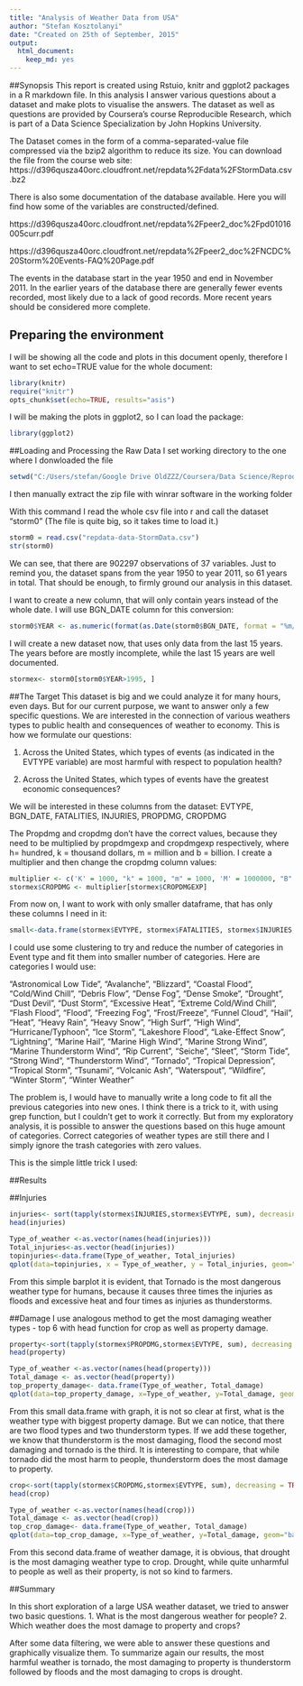 ```yaml
---
title: "Analysis of Weather Data from USA"
author: "Stefan Kosztolanyi"
date: "Created on 25th of September, 2015"
output: 
  html_document: 
    keep_md: yes
---
```

##Synopsis
This report is created using Rstuio, knitr and ggplot2 packages in a R markdown file.
In this analysis I answer various questions about a dataset and make plots to visualise the answers.
The dataset as well as questions are provided by Coursera's course Reproducible Research, which is part of a Data Science Specialization by John Hopkins University.

The Dataset comes in the form of a comma-separated-value file compressed via the bzip2 algorithm to reduce its size. You can download the file from the course web site:
https://d396qusza40orc.cloudfront.net/repdata%2Fdata%2FStormData.csv.bz2

There is also some documentation of the database available. Here you will find how some of the variables are constructed/defined.

https://d396qusza40orc.cloudfront.net/repdata%2Fpeer2_doc%2Fpd01016005curr.pdf

https://d396qusza40orc.cloudfront.net/repdata%2Fpeer2_doc%2FNCDC%20Storm%20Events-FAQ%20Page.pdf

The events in the database start in the year 1950 and end in November 2011. In the earlier years of the database there are generally fewer events recorded, most likely due to a lack of good records. More recent years should be considered more complete.

## Preparing the environment

I will be showing all the code and plots in this document openly, therefore I want to set echo=TRUE value for the whole document:
```r
library(knitr)
require("knitr")
opts_chunk$set(echo=TRUE, results="asis")
```

I will be making the plots in ggplot2, so I can load the package:
```r
library(ggplot2)
```

##Loading and Processing the Raw Data
I set working directory to the one where I donwloaded the file
```r
setwd("C:/Users/stefan/Google Drive OldZZZ/Coursera/Data Science/Reproducible research")
```

I then manually extract the zip file with winrar software in the working folder

With this command I read the whole csv file into r and call the dataset "storm0"
(The file is quite big, so it takes time to load it.)
```r
storm0 = read.csv("repdata-data-StormData.csv")
str(storm0)

```

We can see, that there are 902297 observations of 37 variables. Just to remind you, the dataset spans from the year 1950 to year 2011, so 61 years in total. That should be enough, to firmly ground our analysis in this dataset.

I want to create a new column, that will only contain years instead of the whole date.
I will use BGN_DATE column for this conversion:

```r
storm0$YEAR <- as.numeric(format(as.Date(storm0$BGN_DATE, format = "%m/%d/%Y %H:%M:%S"), "%Y"))
```

I will create a new dataset now, that uses only data from the last 15 years. The years before are mostly incomplete, while the last 15 years are well documented.
```r
stormex<- storm0[storm0$YEAR>1995, ]
```


##The Target
This dataset is big and we could analyze it for many hours, even days. But for our current purpose, we want to answer only a few specific questions. We are interested in the connection of various weathers types to public health and consequences of weather to economy.
This is how we formulate our questions:

1. Across the United States, which types of events (as indicated in the EVTYPE variable) are most harmful with respect to population health?

2. Across the United States, which types of events have the greatest economic consequences?

We will be interested in these columns from the dataset:
EVTYPE, BGN_DATE, FATALITIES, INJURIES, PROPDMG, CROPDMG

The Propdmg and cropdmg don't have the correct values, because they need to be multiplied by propdmgexp and cropdmgexp respectively, where h= hundred, k = thousand dollars, m = million and b = billion.
I create a multiplier and then change the cropdmg column values:
```r
multiplier <- c('K' = 1000, "k" = 1000, "m" = 1000, 'M' = 1000000, "B" = 1000000000, "h"=100, "H"=100, "2"=0, " "=0)
stormex$CROPDMG <- multiplier[stormex$CROPDMGEXP]
```

From now on, I want to work with only smaller dataframe, that has only these columns I need in it:
```r
small<-data.frame(stormex$EVTYPE, stormex$FATALITIES, stormex$INJURIES, stormex$PROPDMG, stormex$PROPDMGEXP, stormex$CROPDMG, stormex$CROPDMGEXP, stringsAsFactors = FALSE)
```

I could use some clustering to try and reduce the number of categories in Event type and fit them into smaller number of categories.
Here are categories I would use:

"Astronomical Low Tide", "Avalanche", "Blizzard", "Coastal Flood", "Cold/Wind Chill", "Debris Flow", "Dense Fog", "Dense Smoke", "Drought", "Dust Devil", "Dust Storm", "Excessive Heat", "Extreme Cold/Wind Chill", "Flash Flood", "Flood", "Freezing Fog", "Frost/Freeze", "Funnel Cloud", "Hail", "Heat", "Heavy Rain", "Heavy Snow", "High Surf", "High Wind", "Hurricane/Typhoon", "Ice Storm", "Lakeshore Flood", "Lake-Effect Snow", "Lightning", "Marine Hail", "Marine High Wind", "Marine Strong Wind", "Marine Thunderstorm Wind", "Rip Current", "Seiche", "Sleet", "Storm Tide", "Strong Wind", "Thunderstorm Wind", "Tornado", "Tropical Depression", "Tropical Storm", "Tsunami", "Volcanic Ash", "Waterspout", "Wildfire", "Winter Storm", "Winter Weather"

The problem is, I would have to manually write a long code to fit all the previous categories into new ones. I think there is a trick to it, with using grep function, but I couldn't get to work it correctly. But from my exploratory analysis, it is possible to answer the questions based on this huge amount of categories. Correct categories of weather types are still there and I simply ignore the trash categories with zero values.

This is the simple little trick I used:

##Results

##Injuries
```r
injuries<- sort(tapply(stormex$INJURIES,stormex$EVTYPE, sum), decreasing = TRUE)
head(injuries)

Type_of_weather <-as.vector(names(head(injuries)))
Total_injuries<-as.vector(head(injuries))
topinjuries<-data.frame(Type_of_weather, Total_injuries)
qplot(data=topinjuries, x = Type_of_weather, y = Total_injuries, geom="bar", main = "6 Weather types with the most injuries", fill=I("blue"), col=I("red"), alpha=I(.6), stat = "identity" )

```
From this simple barplot it is evident, that Tornado is the most dangerous weather type for humans, because it causes three times the injuries as floods and excessive heat and four times as injuries as thunderstorms.

##Damage
I use analogous method to get the most damaging weather types - top 6 with head function for crop as well as property damage.
```r
property<-sort(tapply(stormex$PROPDMG,stormex$EVTYPE, sum), decreasing = TRUE)
head(property)

Type_of_weather <-as.vector(names(head(property)))
Total_damage <- as.vector(head(property))
top_property_damage<- data.frame(Type_of_weather, Total_damage)
qplot(data=top_property_damage, x=Type_of_weather, y=Total_damage, geom="bar", main= "6 Weather types with the biggest property damage", fill=I("green"), col=I("red"), alpha=I(.6), stat="identity")

```

From this small data.frame with graph, it is not so clear at first, what is the weather type with biggest property damage. But we can notice, that there are two flood types and two thunderstorm types. If we add these together, we know that thunderstorm is the most damaging, flood the second most damaging and tornado is the third. It is interesting to compare, that while tornado did the most harm to people, thunderstorm does the most damage to property.

```r
crop<-sort(tapply(stormex$CROPDMG,stormex$EVTYPE, sum), decreasing = TRUE)
head(crop)

Type_of_weather <-as.vector(names(head(crop)))
Total_damage <- as.vector(head(crop))
top_crop_damage<- data.frame(Type_of_weather, Total_damage)
qplot(data=top_crop_damage, x=Type_of_weather, y=Total_damage, geom="bar", main= "6 Weather types with the biggest crop damage", fill=I("brown"), col=I("yellow"), alpha=I(.6), stat="identity")

```

From this second data.frame of weather damage, it is obvious, that drought is the most damaging weather type to crop. Drought, while quite unharmful to people as well as their property, is not so kind to farmers.

##Summary

In this short exploration of a large USA weather dataset, we tried to answer two basic questions.
1. What is the most dangerous weather for people?
2. Which weather does the most damage to property and crops?

After some data filtering, we were able to answer these questions and graphically visualize them.
To summarize again our results, the most harmful weather is tornado, the most damaging to property is thunderstorm followed by floods and the most damaging to crops is drought.
